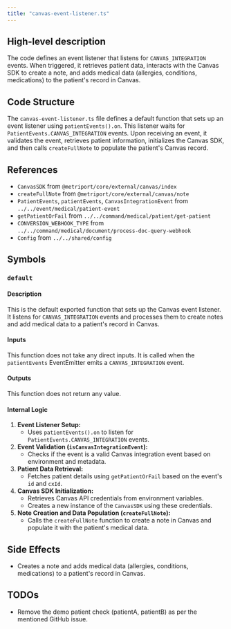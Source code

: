 ```yaml
---
title: "canvas-event-listener.ts"
---
```


## High-level description
The code defines an event listener that listens for `CANVAS_INTEGRATION` events. When triggered, it retrieves patient data, interacts with the Canvas SDK to create a note, and adds medical data (allergies, conditions, medications) to the patient's record in Canvas.

## Code Structure
The `canvas-event-listener.ts` file defines a default function that sets up an event listener using `patientEvents().on`. This listener waits for `PatientEvents.CANVAS_INTEGRATION` events. Upon receiving an event, it validates the event, retrieves patient information, initializes the Canvas SDK, and then calls `createFullNote` to populate the patient's Canvas record.

## References
- `CanvasSDK` from `@metriport/core/external/canvas/index`
- `createFullNote` from `@metriport/core/external/canvas/note`
- `PatientEvents`, `patientEvents`, `CanvasIntegrationEvent` from `../../event/medical/patient-event`
- `getPatientOrFail` from `../../command/medical/patient/get-patient`
- `CONVERSION_WEBHOOK_TYPE` from `../../command/medical/document/process-doc-query-webhook`
- `Config` from `../../shared/config`

## Symbols

### `default`
#### Description
This is the default exported function that sets up the Canvas event listener. It listens for `CANVAS_INTEGRATION` events and processes them to create notes and add medical data to a patient's record in Canvas.

#### Inputs
This function does not take any direct inputs. It is called when the `patientEvents` EventEmitter emits a `CANVAS_INTEGRATION` event.

#### Outputs
This function does not return any value.

#### Internal Logic
1. **Event Listener Setup:**
   - Uses `patientEvents().on` to listen for `PatientEvents.CANVAS_INTEGRATION` events.
2. **Event Validation (`isCanvasIntegrationEvent`):**
   - Checks if the event is a valid Canvas integration event based on environment and metadata.
3. **Patient Data Retrieval:**
   - Fetches patient details using `getPatientOrFail` based on the event's `id` and `cxId`.
4. **Canvas SDK Initialization:**
   - Retrieves Canvas API credentials from environment variables.
   - Creates a new instance of the `CanvasSDK` using these credentials.
5. **Note Creation and Data Population (`createFullNote`):**
   - Calls the `createFullNote` function to create a note in Canvas and populate it with the patient's medical data.

## Side Effects
- Creates a note and adds medical data (allergies, conditions, medications) to a patient's record in Canvas.

## TODOs
- Remove the demo patient check (patientA, patientB) as per the mentioned GitHub issue. 
